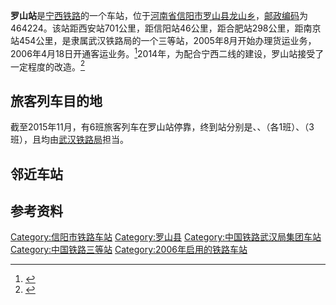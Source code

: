 {{about|河南省罗山县的一个铁路车站|朝鲜咸镜南道的一个同名车站|罗山站 (咸镜南道)|上海地铁的一个车站|罗山路站}}
{{Infobox China railway station
|车站名称 = 罗山站
|图片 = 
|图片介绍 = 
|其他名称 = 
|车站拼音 = Luoshan
|英文名称 = Luoshan Railway Station
|车站代码 = 41070<ref>{{cite book|title=中华人民共和国铁路车站代码（GB/T 10302-2010）|publisher=中国标准出版社|year=2010|isbn=155066140495|ignore-isbn-error=true|pages=23}}</ref>
|电报码 = LRN
|拼音码 = LSH
|车站类型 = 客货运站
|技术性质 = 中间站
|业务性质 = 客、货运站
|始建时间 = 2002年
|开通运营 = 2006年4月18日
|车站位置 = [[河南省|河南省]][[信阳市|信阳市]][[罗山县|罗山县]][[龙山乡_(罗山县)|龙山乡]]
|坐标 = 
|归属 = [[武汉铁路局|武汉铁路局]]
|线路 = [[宁西铁路|宁西铁路]]
|车站等级 = [[三等站_(中国大陆)|三等站]]
|使用状态 = 使用中
|股道数目 = 
|正线 = 
|到发线 = 
|其它线 = 
|月台数目 = 2
|侧式站台 = 
|岛式站台 = 
|站台面 = 
|网站 = 
}}
'''罗山站'''是[[宁西铁路|宁西铁路]]的一个车站，位于[[河南省|河南省]][[信阳市|信阳市]][[罗山县|罗山县]][[龙山乡_(罗山县)|龙山乡]]，[[邮政编码|邮政编码]]为464224。该站距西安站701公里，距信阳站46公里，距合肥站298公里，距南京站454公里，是隶属武汉铁路局的一个三等站，2005年8月开始办理货运业务，2006年4月18日开通客运业务。<ref>{{cite news|url=http://news.sohu.com/20060415/n242817550.shtml|title=宁西线18日起开行三对旅客列车|publisher=[[三秦都市报|三秦都市报]]|date=2006-04-15|accessdate=2015-11-14|archive-date=2019-08-23|archive-url=https://web.archive.org/web/20190823032351/http://news.sohu.com/20060415/n242817550.shtml|dead-url=no}}</ref>2014年，为配合宁西二线的建设，罗山站接受了一定程度的改造。<ref>{{cite news|url=http://henan.sina.com.cn/xy/news/z/2014-06-11/1156-5438.html|title=信阳罗山：被增建为宁西铁路二线车站|publisher=[[信阳日报|信阳日报]]|date=2014-06-11|accessdate=2015-11-14|archive-date=2016-03-04|archive-url=https://web.archive.org/web/20160304195315/http://henan.sina.com.cn/xy/news/z/2014-06-11/1156-5438.html|dead-url=no}}</ref>

==旅客列车目的地==
截至2015年11月，有6班旅客列车在罗山站停靠，终到站分别是{{站|固始}}、{{站|上海}}、{{站|深圳西}}（各1班）、{{站|信阳}}（3班），且均由[[武汉铁路局|武汉铁路局]]担当。

==邻近车站==
{{start rail box|[[File:China_Railways.svg|16px]][[中国铁路|中国铁路]]}}
{{s-inop|[[罗湾站|罗湾站]]|{{站|南京}}方向}}
{{s-line|[[宁西铁路|宁西铁路]]}}
{{s-inop|[[夏家湾站|夏家湾站]]|{{站|西安}}方向}}
{{end box}}

==参考资料==
{{reflist}}

{{宁西铁路}}
[[Category:信阳市铁路车站|Category:信阳市铁路车站]]
[[Category:罗山县|Category:罗山县]]
[[Category:中国铁路武汉局集团车站|Category:中国铁路武汉局集团车站]]
[[Category:中国铁路三等站|Category:中国铁路三等站]]
[[Category:2006年启用的铁路车站|Category:2006年启用的铁路车站]]